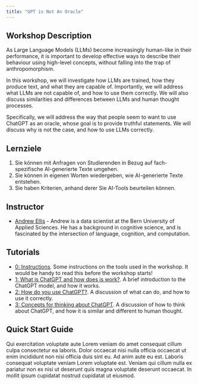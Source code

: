 ```yaml
---
title: "GPT is Not An Oracle"
---
```




## Workshop Description

As Large Language Models (LLMs) become increasingly human-like in their performance, it is important to develop effective ways to describe their behaviour using high-level concepts, without falling into the trap of anthropomorphism.

In this workshop, we will investigate how LLMs are trained, how they produce text, and what they are capable of. Importantly, we will address what LLMs are not capable of, and how to use them correctly. We will also discuss similarities and differences between LLMs and human thought processes.

Specifically, we will address the way that people seem to want to use ChatGPT as an oracle, whose goal is to provide truthful statements. We will discuss why is not the case, and how to use LLMs correctly.

## Lernziele
1) Sie können mit Anfragen von Studierenden in Bezug auf fach-spezifische AI-generierte Texte umgehen.
2) Sie können in eigenen Worten wiedergeben, wie AI-generierte Texte entstehen.
3) Sie haben Kriterien, anhand derer Sie AI-Tools beurteilen können.

<!-- - Modell
- Zweck des Tools
- Zielgruppe
- Datenschutz
- Herausgeber + Preismodell
- Offenheit des Codes -->

## Instructor

- [Andrew Ellis](https://www.bfh.ch/en/about-bfh/people/a3xvoqozosua/) - Andrew is a data scientist at the Bern University of Applied Sciences. He has a background in cognitive science, and is fascinated by the intersection of language, cognition, and computation.


## Tutorials

- [0: Instructions](instructions.qmd). Some instructions on the tools used in the workshop. It would be handy to read this before the workshop starts!
- [1: What is ChatGPT and how does is work?](pages/chatgpt.qmd). A brief introduction to the ChatGPT model, and how it works.
- [2: How do you use ChatGPT?](pages/prompting.qmd). A discussion of what can do, and how to use it correctly.
- [3: Concepts for thinking about ChatGPT](pages/concepts.qmd). A discussion of how to think about ChatGPT, and how it is similar and different to human thought.

## Quick Start Guide

Qui exercitation voluptate aute Lorem veniam do amet consequat cillum culpa consectetur ea laboris. Dolor occaecat nisi nulla officia occaecat ut enim incididunt non nisi officia duis sint eu. Ad anim aute eu est. Laboris consequat voluptate veniam Lorem voluptate est. Veniam qui cillum nulla ex pariatur non ex nisi ut deserunt quis magna voluptate deserunt occaecat. In mollit ipsum cupidatat nostrud cupidatat ut eiusmod.

